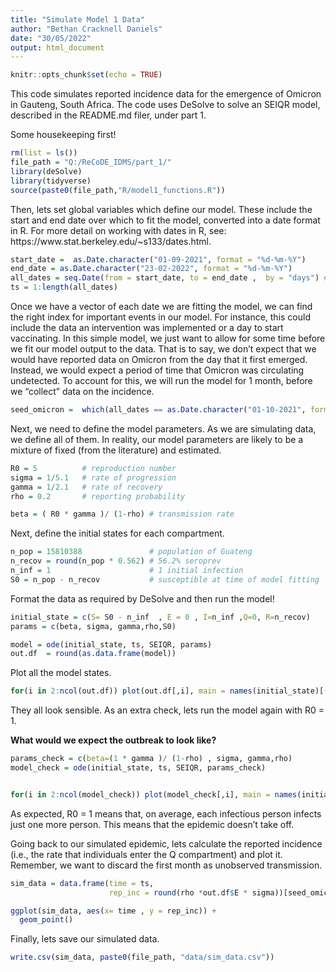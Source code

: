 ```yaml
---
title: "Simulate Model 1 Data"
author: "Bethan Cracknell Daniels"
date: "30/05/2022"
output: html_document
---
```


```r
knitr::opts_chunk$set(echo = TRUE)
```


This code simulates reported incidence data for the emergence of Omicron in Gauteng, South Africa. The code uses DeSolve to solve an SEIQR model, described in the README.md filer, under part 1.     

Some housekeeping first!

```r
rm(list = ls())
file_path = "Q:/ReCoDE_IDMS/part_1/"
library(deSolve)
library(tidyverse)
source(paste0(file_path,"R/model1_functions.R"))

```
 

Then, lets set global variables which define our model. These include the start and end date over which to fit the model, converted into a date format in R. For more detail on working with dates in R, see: https://www.stat.berkeley.edu/~s133/dates.html. 


```r
start_date =  as.Date.character("01-09-2021", format = "%d-%m-%Y") 
end_date = as.Date.character("23-02-2022", format = "%d-%m-%Y")
all_dates = seq.Date(from = start_date, to = end_date ,  by = "days") # model times 
ts = 1:length(all_dates)
```

Once we have a vector of each date we are fitting the model, we can find the right index for important events in our model. For instance, this could include the data an intervention was implemented or a day to start vaccinating. In this simple model, we just want to allow for some time before we fit our model output to the data. That is to say, we don't expect that we would have reported data on Omicron from the day that it first emerged. Instead, we would expect a period of time that Omicron was circulating undetected. To account for this, we will run the model for 1 month, before we "collect" data on the incidence. 

```r
seed_omicron =  which(all_dates == as.Date.character("01-10-2021", format = "%d-%m-%Y")) 
```

Next, we need to define the model parameters. As we are simulating data, we define all of them. In reality, our model parameters are likely to be a mixture of fixed (from the literature) and estimated. 

```r
R0 = 5          # reproduction number 
sigma = 1/5.1   # rate of progression
gamma = 1/2.1   # rate of recovery 
rho = 0.2       # reporting probability 

beta = ( R0 * gamma )/ (1-rho) # transmission rate  
```

Next, define the initial states for each compartment. 

```r
n_pop = 15810388               # population of Guateng 
n_recov = round(n_pop * 0.562) # 56.2% seroprev 
n_inf = 1                      # 1 initial infection
S0 = n_pop - n_recov           # susceptible at time of model fitting
```

Format the data as required by DeSolve and then run the model! 
```r
initial_state = c(S= S0 - n_inf  , E = 0 , I=n_inf ,Q=0, R=n_recov)
params = c(beta, sigma, gamma,rho,S0)

model = ode(initial_state, ts, SEIQR, params)
out.df  = round(as.data.frame(model))
```

Plot all the model states. 

```r
for(i in 2:ncol(out.df)) plot(out.df[,i], main = names(initial_state)[(i-1)] )
```


They all look sensible. As an extra check, lets run the model again with R0 = 1. 

**What would we expect the outbreak to look like?**

```r

params_check = c(beta=(1 * gamma )/ (1-rho) , sigma, gamma,rho)
model_check = ode(initial_state, ts, SEIQR, params_check)


for(i in 2:ncol(model_check)) plot(model_check[,i], main = names(initial_state)[(i-1)] )
```


As expected, R0 = 1 means that, on average, each infectious person infects just one more person. This means that the epidemic doesn't take off. 


Going back to our simulated epidemic, lets calculate the reported incidence (i.e., the rate that individuals enter the Q compartment) and plot it. Remember, we want to discard the first month as unobserved transmission.   

```r
sim_data = data.frame(time = ts,
                      rep_inc = round(rho *out.df$E * sigma))[seed_omicron:length(ts), ]

ggplot(sim_data, aes(x= time , y = rep_inc)) +
  geom_point()

```
Finally, lets save our simulated data. 
```r
write.csv(sim_data, paste0(file_path, "data/sim_data.csv"))
```

